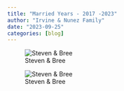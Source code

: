 ```yaml
---
title: "Married Years - 2017 -2023"
author: "Irvine & Nunez Family"
date: "2023-09-25"
categories: [blog]
---
```


![Steven & Bree](steven_wedding.jpeg)

![Steven & Bree](steven_wedding2.jpg)

